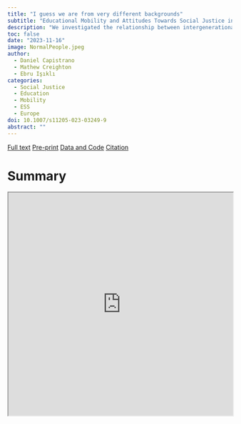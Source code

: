 ```yaml
---
title: "I guess we are from very different backgrounds"
subtitle: "Educational Mobility and Attitudes Towards Social Justice in European Societies"
description: "We investigated the relationship between intergenerational educational mobility and attitudes towards social justice aiming to respond the following main question: Does the experience of educational mobility predict attitudes towards principles of social justice?"
toc: false
date: "2023-11-16"
image: NormalPeople.jpeg
author: 
  - Daniel Capistrano
  - Mathew Creighton
  - Ebru Işıklı 
categories:
  - Social Justice
  - Education
  - Mobility
  - ESS
  - Europe
doi: 10.1007/s11205-023-03249-9
abstract: ""
---
```


[Full text](https://doi.org/10.1007/s11205-023-03249-9){.btn .btn-lg .btn-primary} [Pre-print]( https://doi.org/10.31235/osf.io/9j7d4){.btn .btn-lg .btn-light} [Data and Code](https://www.github.com/danielcapistrano/cci_edmobility){.btn .btn-lg .btn-success} [Citation](./cci2023.ris){.btn .btn-lg .btn-info}

# Summary

:::{.column-screen}


```{=html}
<p align="center"><iframe width="100%" height="500" src="https://www.danielcapistrano.com/cci_edmobility/" title="I guess we are from very different backgrounds"></iframe></p>
```
:::